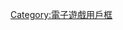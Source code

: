 {{Userbox
  |border-c = #000000
  |border-s = 1
  |id-c     = #808080
  |id-s     = 
  |id-fc    = #00ffff
  |info-c   = #c0c0c0
  |info-s   = 10
  |info-fc  = #FFFF
  |id       = [[File:PSX-Console-wController.png|45px|alt=PS]]
  |info     = 這個用戶擁有'''[[PlayStation]]'''。
}}<includeonly>[[Category:拥有PlayStation的维基人|{{PAGENAME}}]]</includeonly><noinclude>

{{DEFAULTSORT:#PlayStation}}
[[Category:拥有PlayStation的维基人| ]]
[[Category:電子遊戲用戶框]]
</noinclude>